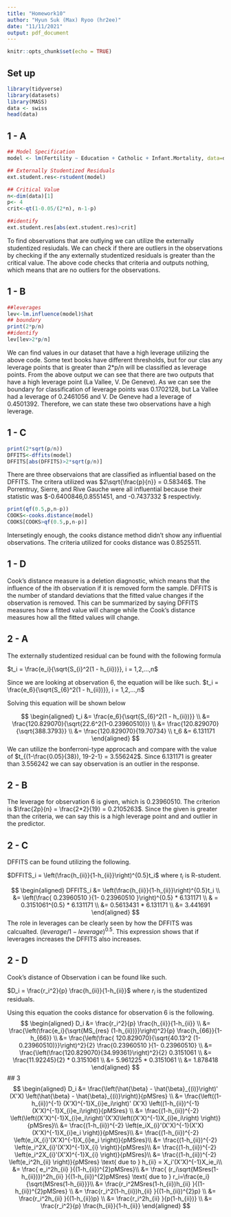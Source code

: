 ```yaml
---
title: "Homework10"
author: "Hyun Suk (Max) Ryoo (hr2ee)"
date: "11/11/2021"
output: pdf_document
---
```


```r
knitr::opts_chunk$set(echo = TRUE)
```

## Set up 
```r
library(tidyverse)
library(datasets)
library(MASS)
data <- swiss
head(data)
```

## 1 - A
```r
## Model Specification
model <- lm(Fertility ~ Education + Catholic + Infant.Mortality, data=data)

## Externally Studentized Residuals
ext.student.res<-rstudent(model)

## Critical Value
n<-dim(data)[1]
p<- 4
crit<-qt(1-0.05/(2*n), n-1-p)

##identify
ext.student.res[abs(ext.student.res)>crit]
```
To find observations that are outlying we can utilize the externally studentized resiudals. We can check if there are outliers in the observations by checking if the any externally studentized residuals is greater than the critical value. The above code checks that criteria and outputs nothing, which means that are no outliers for the observations.

## 1 - B

```r
##leverages
lev<-lm.influence(model)$hat
## boundary
print(2*p/n)
##identify
lev[lev>2*p/n]
```

We can find values in our dataset that have a high leverage utilizing the above code. Some text books have different thresholds, but for our clas any leverage points that is greater than 2*p/n will be classified as leverage points. From the above output we can see that there are two outputs that have a high leverage point (La Vallee, V. De Geneve). As we can see the boundary for classification of leverage points was 0.1702128, but La Vallee had a leverage of 0.2461056 and V. De Geneve had a leverage of 0.4501392. Therefore, we can state these two observations have a high leverage. 

## 1 - C
```r
print(2*sqrt(p/n))
DFFITS<-dffits(model)
DFFITS[abs(DFFITS)>2*sqrt(p/n)]
```
There are three observaions that are classified as influential based on the DFFITS. The critera utilized was $2\sqrt{\frac{p}{n}} = 0.58346$. The Porrentruy, Sierre, and Rive Gauche were all influential because their statistic was $-0.6400846,0.8551451, and -0.7437332 $ respectivly. 

```r
print(qf(0.5,p,n-p))
COOKS<-cooks.distance(model)
COOKS[COOKS>qf(0.5,p,n-p)]
```

Intersetingly enough, the cooks distance method didn't show any influential observations. The criteria utilized for cooks distance was $0.8525511$. 

## 1 - D
Cook's distance measure is a deletion diagnostic, which means that the influence of the ith observation if it is removed form the sample. 
DFFITS is the number of standard deviations that the fitted value changes if the observation is removed. This can be summarized by saying DFFITS measures how a fitted value will change while the Cook's distance measures how all the fitted values will change.

## 2 - A
The externally studentized residual can be found with the following formula

$t_i = \frac{e_i}{\sqrt{S_{i}^2(1 - h_{ii})}}, i = 1,2,...,n$

Since we are looking at observation 6, the equation will be like such.
$t_i = \frac{e_6}{\sqrt{S_{6}^2(1 - h_{ii})}}, i = 1,2,...,n$

Solving this equation will be shown below

$$
\begin{aligned}
t_i &= \frac{e_6}{\sqrt{S_{6}^2(1 - h_{ii})}} \\
&= \frac{120.829070}{\sqrt{22.6^2(1-0.23960510)}} \\
&= \frac{120.829070}{\sqrt{388.3793}} \\
&= \frac{120.829070}{19.70734} \\
t_6 &= 6.131171
\end{aligned}
$$
We can utilize the bonferroni-type approcach and compare with the value of $t_{(1-\frac{0.05}{38}), 19-2-1} = 3.556242$. Since 6.131171 is greater than 3.556242 we can say observation is an outlier in the response.

## 2 - B
The leverage for observation 6 is given, which is 0.23960510. The criterion is $\frac{2p}{n} = \frac{2*2}{19} = 0.2105263$. Since the given is greater than the criteria, we can say this is a high leverage point and and outlier in the predictor.

## 2 - C
DFFITS can be found utilizing the following.

$DFFITS_i = \left(\frac{h_{ii}}{1-h_{ii}}\right)^{0.5}t_i$ where $t_i$ is R-student.

$$
\begin{aligned}
DFFITS_i &= \left(\frac{h_{ii}}{1-h_{ii}}\right)^{0.5}t_i \\
&= \left(\frac{ 0.23960510 }{1- 0.23960510 }\right)^{0.5} * 6.131171 \\
& = 0.3151061^{0.5} * 6.131171 \\
&= 0.5613431 * 6.131171 \\
&= 3.441691
\end{aligned}
$$
The role in leverages can be clearly seen by how the DFFITS was calcualted. $(leverage / 1 - leverage)^{0.5}$. This expression shows that if leverages increases the DFFITS also increases. 

## 2 - D

Cook's distance of Observation i can be found like such.

$D_i = \frac{r_i^2}{p} \frac{h_{ii}}{1-h_{ii}}$ where $r_i$ is the studentized residuals.

Using this equation the cooks distance for observation 6 is the following.
$$
\begin{aligned}
D_i &= \frac{r_i^2}{p} \frac{h_{ii}}{1-h_{ii}} \\
&= \frac{\left(\frac{e_i}{\sqrt{MS_{res} (1-h_{ii})}}\right)^2}{p} \frac{h_{66}}{1-h_{66}} \\
&= \frac{\left(\frac{ 120.829070}{\sqrt{40.13^2 (1-0.23960510)}}\right)^2}{2} \frac{0.23960510 }{1- 0.23960510} \\
&= \frac{\left(\frac{120.829070}{34.99361}\right)^2}{2} 0.3151061 \\
&= \frac{11.92245}{2} * 0.3151061 \\
&= 5.961225 * 0.3151061 \\
&= 1.878418
\end{aligned}
$$
## 3
$$
\begin{aligned}
D_i &= \frac{\left(\hat{\beta} - \hat{\beta}_{(i)}\right)' (X'X) \left(\hat{\beta} - \hat{\beta}_{(i)}\right)}{pMSres} \\
&= \frac{\left((1-h_{ii})^{-1} (X'X)^{-1}X_{i}e_i\right)' (X'X) \left((1-h_{ii})^{-1} (X'X)^{-1}X_{i}e_i\right)}{pMSres} \\
&= \frac{(1-h_{ii})^{-2} \left(\left((X'X)^{-1}X_{i}e_i\right)'(X'X)\left((X'X)^{-1}X_{i}e_i\right) \right)}{pMSres}\\
&= \frac{(1-h_{ii})^{-2} \left(e_iX_{i}'(X'X)^{-1}(X'X)(X'X)^{-1}X_{i}e_i \right)}{pMSres}\\
&= \frac{(1-h_{ii})^{-2} \left(e_iX_{i}'(X'X)^{-1}X_{i}e_i \right)}{pMSres}\\
&= \frac{(1-h_{ii})^{-2} \left(e_i^2X_{i}'(X'X)^{-1}X_{i} \right)}{pMSres}\\
&= \frac{(1-h_{ii})^{-2} \left(e_i^2X_{i}'(X'X)^{-1}X_{i} \right)}{pMSres}\\
&= \frac{(1-h_{ii})^{-2} \left(e_i^2h_{ii} \right)}{pMSres} \text{ due to } h_{ii} = X_i'(X'X)^{-1}X_ie_i\\
&= \frac{ e_i^2h_{ii} }{(1-h_{ii})^{2}pMSres}\\
&= \frac{ (r_i\sqrt{MSres(1-h_{ii})})^2h_{ii} }{(1-h_{ii})^{2}pMSres} \text{ due to } r_i=\frac{e_i}{\sqrt{MSres(1-h_{ii}}}\\
&= \frac{r_i^2MSres(1-h_{ii})h_{ii} }{(1-h_{ii})^{2}pMSres} \\
&= \frac{r_i^2(1-h_{ii})h_{ii} }{(1-h_{ii})^{2}p} \\
&= \frac{r_i^2h_{ii} }{(1-h_{ii})p} \\
&= \frac{r_i^2h_{ii} }{p(1-h_{ii})} \\
&= \frac{r_i^2}{p} \frac{h_{ii}}{1-h_{ii}}
\end{aligned}
$$